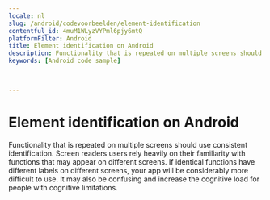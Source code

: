 ```yaml
---
locale: nl
slug: /android/codevoorbeelden/element-identification
contentful_id: 4muM1WLyzVYPml6pjy6mtQ
platformFilter: Android
title: Element identification on Android
description: Functionality that is repeated on multiple screens should use consistent identification.
keywords: [Android code sample]


	
---
```


# Element identification on Android

Functionality that is repeated on multiple screens should use consistent identification. Screen readers users rely heavily on their familiarity with functions that may appear on different screens. If identical functions have different labels on different screens, your app will be considerably more difficult to use. It may also be confusing and increase the cognitive load for people with cognitive limitations.

<CodeSample id="element-identification" locale="nl" platform="android"/>